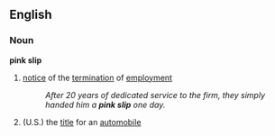 ==English==

===Noun===
'''pink slip'''
#{{idiom}} [[notice]] of the [[termination]] of [[employment]] 
#:''After 20 years of dedicated service to the firm, they simply handed him a '''pink slip''' one day.''
#(U.S.) the [[title]] for an [[automobile]]